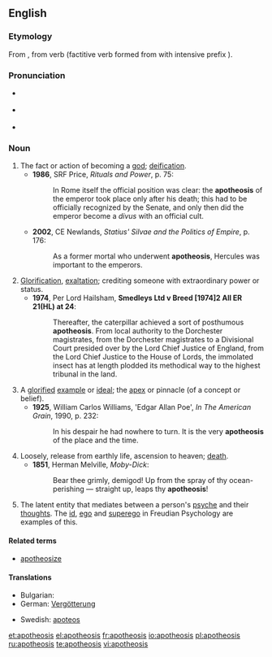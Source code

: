{{was wotd|2007|November|11}}
==English==

===Etymology===
From {{etyl|grc}} {{term|ἀποθέωσις|sc=polytonic}}, from verb {{term|ἀποθεόω||deify|sc=polytonic}} (factitive verb formed from {{term|θεός||God|sc=polytonic}} with intensive prefix {{term|ἀπο-|sc=polytonic}}).

===Pronunciation===
* {{a|UK}} {{IPA|/əˌpɒθ.iːˈəʊ.sɪs/}}
* {{a|US}} {{IPA|/əˌpɑː.θiˈoʊ.sɪs/}}
* {{audio|en-us-apotheosis.ogg|Audio (US)}}
*: {{rhymes|əʊsɪs}}

===Noun===
{{en-noun|apotheoses}}

# The fact or action of becoming a [[god]]; [[deification]].
#*'''1986''', SRF Price, ''Rituals and Power'', p. 75:
#*:In Rome itself the official position was clear: the '''apotheosis''' of the emperor took place only after his death; this had to be officially recognized by the Senate, and only then did the emperor become a ''divus'' with an official cult.
#*'''2002''', CE Newlands, ''Statius' Silvae and the Politics of Empire'', p. 176:
#*:As a former mortal who underwent '''apotheosis''', Hercules was important to the emperors.
# [[glorification|Glorification]], [[exaltation]]; crediting someone with extraordinary power or status.
#*'''1974''', Per Lord Hailsham, '''Smedleys Ltd v Breed [1974]2 All ER 21(HL) at 24''':
#*:Thereafter, the caterpillar achieved a sort of posthumous '''apotheosis'''.  From local authority to the Dorchester magistrates, from the Dorchester magistrates to a Divisional Court presided over by the Lord Chief Justice of England, from the Lord Chief Justice to the House of Lords, the immolated insect has at length plodded its methodical way to the highest tribunal in the land.
# A [[glorify|glorified]] [[example]] or [[ideal]]; the [[apex]] or pinnacle (of a concept or belief).
#*'''1925''', William Carlos Williams, 'Edgar Allan Poe', ''In The American Grain'', 1990, p. 232:
#*:In his despair he had nowhere to turn.  It is the very '''apotheosis''' of the place and the time.
# Loosely, release from earthly life, ascension to heaven; [[death]].
#*'''1851''', Herman Melville, ''Moby-Dick'':
#*:Bear thee grimly, demigod! Up from the spray of thy ocean-perishing — straight up, leaps thy '''apotheosis'''!
# {{psychology}} The latent entity that mediates between a person's [[psyche]] and their [[thought]]s. The [[id]], [[ego]] and [[superego]] in Freudian Psychology are examples of this.

====Related terms====
* [[apotheosize]]

====Translations====
{{trans-top|becoming a god}}
* Bulgarian: {{t|bg|обожествяване|sc=Cyrl}}
* German: [[Vergötterung]] {{f}}
{{trans-mid}}
* Swedish: [[apoteos]] {{c}}
{{trans-bottom}}

[[et:apotheosis]]
[[el:apotheosis]]
[[fr:apotheosis]]
[[io:apotheosis]]
[[pl:apotheosis]]
[[ru:apotheosis]]
[[te:apotheosis]]
[[vi:apotheosis]]